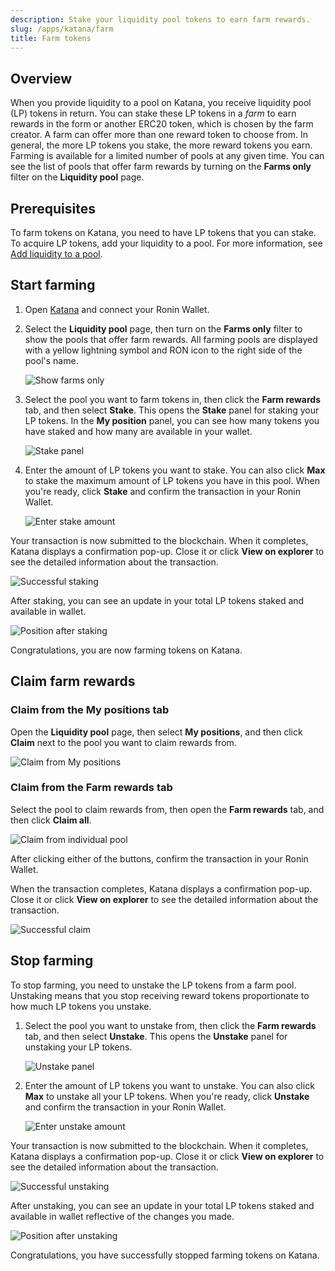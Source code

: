 ```yaml
---
description: Stake your liquidity pool tokens to earn farm rewards.
slug: /apps/katana/farm
title: Farm tokens
---
```


## Overview

When you provide liquidity to a pool on Katana, you receive liquidity pool (LP) tokens in return. You can stake these LP tokens in a _farm_ to earn rewards in the form or another ERC20 token, which is chosen by the farm creator. A farm can offer more than one reward token to choose from. In general, the more LP tokens you stake, the more reward tokens you earn. Farming is available for a limited number of pools at any given time. You can see the list of pools that offer farm rewards by turning on the **Farms only** filter on the **Liquidity pool** page.

## Prerequisites

To farm tokens on Katana, you need to have LP tokens that you can stake. To acquire LP tokens, add your liquidity to a pool. For more information, see [Add liquidity to a pool](add-liquidity.mdx).

## Start farming

1. Open [Katana](https://app.roninchain.com/swap) and connect your Ronin Wallet.
2. Select the **Liquidity pool** page, then turn on the **Farms only** filter to show the pools that offer farm rewards. All farming pools are displayed with a yellow lightning symbol and RON icon to the right side of the pool's name.

    ![Show farms only](../assets/katana-farm-filter.png)

3. Select the pool you want to farm tokens in, then click the **Farm rewards** tab, and then select **Stake**. This opens the **Stake** panel for staking your LP tokens. In the **My position** panel, you can see how many tokens you have staked and how many are available in your wallet.
  
    ![Stake panel](../assets/katana-farm-stake-panel.png)

6. Enter the amount of LP tokens you want to stake. You can also click **Max** to stake the maximum amount of LP tokens you have in this pool. When you're ready, click **Stake** and confirm the transaction in your Ronin Wallet.

    ![Enter stake amount](../assets/katana-farm-stake-amount.png)

Your transaction is now submitted to the blockchain. When it completes, Katana displays a confirmation pop-up. Close it or click **View on explorer** to see the detailed information about the transaction.

![Successful staking](../assets/katana-farm-stake-success.png)

After staking, you can see an update in your total LP tokens staked and available in wallet.

![Position after staking](../assets/katana-farm-stake-position.png)

Congratulations, you are now farming tokens on Katana.

## Claim farm rewards

### Claim from the My positions tab

Open the **Liquidity pool** page, then select **My positions**, and then click **Claim** next to the pool you want to claim rewards from.

![Claim from My positions](../assets/katana-farm-positions-claim.png)

### Claim from the Farm rewards tab

Select the pool to claim rewards from, then open the **Farm rewards** tab, and then click **Claim all**.

![Claim from individual pool](../assets/katana-farm-individual-claim.png)

After clicking either of the buttons, confirm the transaction in your Ronin Wallet.

When the transaction completes, Katana displays a confirmation pop-up. Close it or click **View on explorer** to see the detailed information about the transaction.

![Successful claim](../assets/katana-farm-claim-success.png)

## Stop farming

To stop farming, you need to unstake the LP tokens from a farm pool. Unstaking means that you stop receiving reward tokens proportionate to how much LP tokens you unstake.

1. Select the pool you want to unstake from, then click the **Farm rewards** tab, and then select **Unstake**. This opens the **Unstake** panel for unstaking your LP tokens.

    ![Unstake panel](../assets/katana-farm-unstake-panel.png)

2. Enter the amount of LP tokens you want to unstake. You can also click **Max** to unstake all your LP tokens. When you're ready, click **Unstake** and confirm the transaction in your Ronin Wallet.

    ![Enter unstake amount](../assets/katana-farm-unstake-amount.png)

Your transaction is now submitted to the blockchain. When it completes, Katana displays a confirmation pop-up. Close it or click **View on explorer** to see the detailed information about the transaction.

![Successful unstaking](../assets/katana-farm-unstake-success.png)

After unstaking, you can see an update in your total LP tokens staked and available in wallet reflective of the changes you made.

![Position after unstaking](../assets/katana-farm-unstake-position.png)

Congratulations, you have successfully stopped farming tokens on Katana.
